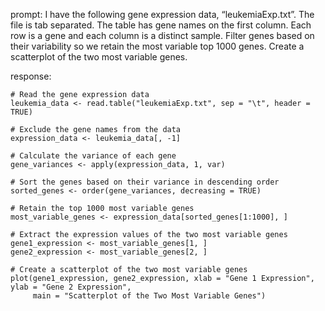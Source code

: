 prompt:
I have the following gene expression data, "leukemiaExp.txt". The file is tab separated. The table has gene names on the first column. Each row is a gene and each column is a distinct sample. Filter genes based on their variability so we retain the most variable top 1000 genes. Create a scatterplot of the two most variable genes.

response:
```
# Read the gene expression data
leukemia_data <- read.table("leukemiaExp.txt", sep = "\t", header = TRUE)

# Exclude the gene names from the data
expression_data <- leukemia_data[, -1]

# Calculate the variance of each gene
gene_variances <- apply(expression_data, 1, var)

# Sort the genes based on their variance in descending order
sorted_genes <- order(gene_variances, decreasing = TRUE)

# Retain the top 1000 most variable genes
most_variable_genes <- expression_data[sorted_genes[1:1000], ]

# Extract the expression values of the two most variable genes
gene1_expression <- most_variable_genes[1, ]
gene2_expression <- most_variable_genes[2, ]

# Create a scatterplot of the two most variable genes
plot(gene1_expression, gene2_expression, xlab = "Gene 1 Expression", ylab = "Gene 2 Expression",
     main = "Scatterplot of the Two Most Variable Genes")
```
